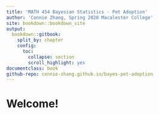 ```yaml
---
title: 'MATH 454 Bayesian Statistics - Pet Adoption'
author: 'Connie Zhang, Spring 2020 Macalester College'
site: bookdown::bookdown_site
output: 
  bookdown::gitbook:
    split_by: chapter
    config:
      toc:
        collapse: section
        scroll_highlight: yes
documentclass: book  
github-repo: connie-zhang.github.io/bayes-pet-adoption
---
```

# Welcome!